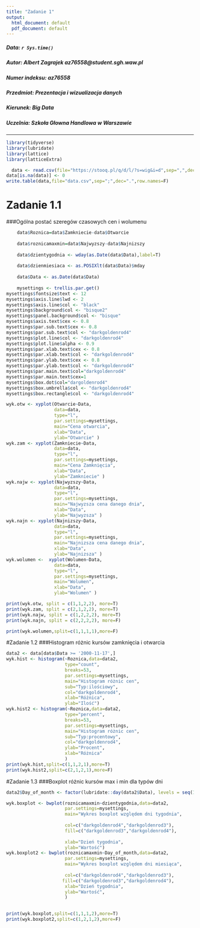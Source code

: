 ---
title: "Zadanie 1"
output:
  html_document: default
  pdf_document: default
---
##### **Data**: `r Sys.time()`
##### **Autor**: Albert Zagrajek az76558@student.sgh.waw.pl
##### **Numer indeksu**: az76558
##### **Przedmiot**: Prezentacja i wizualizacja danych
##### **Kierunek**: Big Data
##### **Uczelnia**: Szkoła Głowna Handlowa w Warszawie

---



```{r, results="hide", echo=FALSE,message=F,warning=F}
library(tidyverse)
library(lubridate)
library(lattice)
library(latticeExtra)

  data <- read.csv(file="https://stooq.pl/q/d/l/?s=wig&i=d",sep=",",dec=".",header=T,stringsAsFactors=F)
data[is.na(data)] <- 0
write.table(data,file="data.csv",sep=";",dec=".",row.names=F)

```




# Zadanie 1.1
###Ogólna postać szeregów czasowych cen i wolumenu
```{r, echo=F, results="hide",message=F,warning=F,fig.height=16,fig.width=12}
    
    
    data$Roznica=data$Zamkniecie-data$Otwarcie
    
    data$roznicamaxmin=data$Najwyzszy-data$Najnizszy
    
    data$dzientygodnia <- wday(as.Date(data$Data),label=T)
    
    data$dzienmiesiaca <- as.POSIXlt(data$Data)$mday
    
    data$Data <- as.Date(data$Data)
    
    mysettings <- trellis.par.get()
mysettings$fontsize$text <- 12
mysettings$axis.line$lwd <- 2
mysettings$axis.line$col <- "black"
mysettings$background$col <- "bisque2"
mysettings$panel.background$col <- "bisque"
mysettings$axis.text$cex <- 0.8
mysettings$par.sub.text$cex <- 0.8
mysettings$par.sub.text$col <- "darkgoldenrod4"
mysettings$plot.line$col <- "darkgoldenrod4"
mysettings$plot.line$alpha <- 0.9
mysettings$par.xlab.text$cex <- 0.8
mysettings$par.xlab.text$col <- "darkgoldenrod4"
mysettings$par.ylab.text$cex <- 0.8
mysettings$par.ylab.text$col <- "darkgoldenrod4"
mysettings$par.main.text$col="darkgoldenrod4"
mysettings$par.main.text$cex=1
mysettings$box.dot$col="dargoldenrod4"
mysettings$box.umbrella$col <- "darkgoldenrod4"
mysettings$box.rectangle$col <- "darkgoldenrod4"
```


```{r,echo=F,results="asis",fig.height=11,fig.width=9,message=F,warning=F}
wyk.otw <- xyplot(Otwarcie~Data,
                  data=data,
                  type="l",
                  par.settings=mysettings,
                  main="Cena otwarcia",
                  xlab="Data",
                  ylab="Otwarcie" )
wyk.zam <- xyplot(Zamkniecie~Data,
                  data=data,
                  type="l",
                  par.settings=mysettings,
                  main="Cena Zamknięcia",
                  xlab="Data",
                  ylab="Zamkniecie" )
wyk.najw <- xyplot(Najwyzszy~Data,
                  data=data,
                  type="l",
                  par.settings=mysettings,
                  main="Najwyzsza cena danego dnia",
                  xlab="Data",
                  ylab="Najwyzsza" )
wyk.najn <- xyplot(Najnizszy~Data,
                  data=data,
                  type="l",
                  par.settings=mysettings,
                  main="Najnizsza cena danego dnia",
                  xlab="Data",
                  ylab="Najnizsza" )
wyk.wolumen <-  xyplot(Wolumen~Data,
                  data=data,
                  type="l",
                  par.settings=mysettings,
                  main="Wolumen",
                  xlab="Data",
                  ylab="Wolumen" )

print(wyk.otw, split = c(1,1,2,2), more=T)
print(wyk.zam, split = c(2,1,2,2), more=T)
print(wyk.najw, split = c(1,2,2,2), more=T)
print(wyk.najn, split = c(2,2,2,2), more=F)


```


```{r,echo=F,results="asis",message=F,warning=F,fig.height=5,fig.width=9}
print(wyk.wolumen,split=c(1,1,1,1),more=F)
```


#Zadanie 1.2
###Histogram różnic kursów zamknięcia i otwarcia
```{r,echo=F,results="asis",message=F,warning=F,fig.height=5,fig.width=9}
data2 <- data[data$Data >= '2000-11-17',]
wyk.hist <- histogram(~Roznica,data=data2,
                      type="count",
                      breaks=53,
                      par.settings=mysettings,
                      main="Histogram różnic cen",
                      sub="Typ:ilościowy",
                      col="darkgoldenrod4",
                      xlab="Różnica",
                      ylab="Ilość")
wyk.hist2 <- histogram(~Roznica,data=data2,
                      type="percent",
                      breaks=53,
                      par.settings=mysettings,
                      main="Histogram różnic cen",
                      sub="Typ:procentowy",
                      col="darkgoldenrod4",
                      ylab="Procent",
                      xlab="Różnica"
                      )
print(wyk.hist,split=c(1,1,2,1),more=T)
print(wyk.hist2,split=c(2,1,2,1),more=F)
```

#Zadanie 1.3
###Boxplot różnic kursów max i min dla typów dni
```{r,echo=F,results="asis",message=F,warning=F,fig.height=11,fig.width=9}
data2$Day_of_month <- factor(lubridate::day(data2$Data), levels = seq(1, 31, 1), labels = seq(1, 31, 1), ordered = TRUE)

wyk.boxplot <- bwplot(roznicamaxmin~dzientygodnia,data=data2,
                      par.settings=mysettings,
                      main="Wykres boxplot względem dni tygodnia",
                      
                      col=c("darkgoldenrod4","darkgoldenrod3"),
                      fill=c("darkgoldenrod3","darkgoldenrod4"),
                      
                      xlab="Dzień tygodnia",
                      ylab="Wartość")
wyk.boxplot2 <- bwplot(roznicamaxmin~Day_of_month,data=data2,
                      par.settings=mysettings,
                      main="Wykres boxplot względem dni miesiąca",
                      
                      col=c("darkgoldenrod4","darkgoldenrod3"),
                     fill=c("darkgoldenrod3","darkgoldenrod4"),
                      xlab="Dzień tygodnia",
                      ylab="Wartość",
                      )

                      
print(wyk.boxplot,split=c(1,1,1,2),more=T)
print(wyk.boxplot2,split=c(1,2,1,2),more=F)
```



